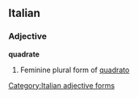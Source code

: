 ==Italian==

===Adjective===
'''quadrate''' {{f}}

# Feminine plural form of [[quadrato]]
[[Category:Italian adjective forms]]